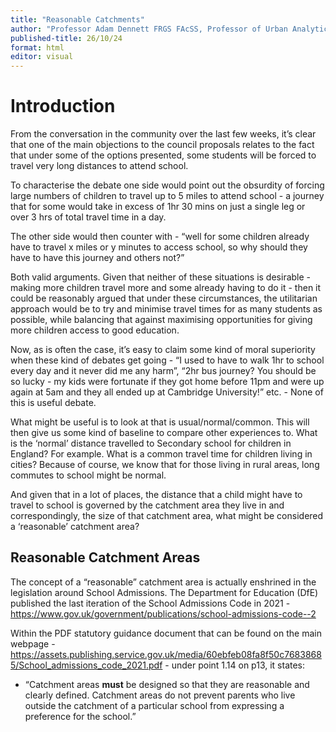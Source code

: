 ```yaml
---
title: "Reasonable Catchments"
author: "Professor Adam Dennett FRGS FAcSS, Professor of Urban Analytics, Bartlett Centre for Advanced Spatial Analysis, University College London - a.dennett@ucl.ac.uk - @adam_dennett"
published-title: 26/10/24
format: html
editor: visual
---
```


# Introduction

From the conversation in the community over the last few weeks, it's clear that one of the main objections to the council proposals relates to the fact that under some of the options presented, some students will be forced to travel very long distances to attend school.

To characterise the debate one side would point out the obsurdity of forcing large numbers of children to travel up to 5 miles to attend school - a journey that for some would take in excess of 1hr 30 mins on just a single leg or over 3 hrs of total travel time in a day.

The other side would then counter with - "well for some children already have to travel x miles or y minutes to access school, so why should they have to have this journey and others not?"

Both valid arguments. Given that neither of these situations is desirable - making more children travel more and some already having to do it - then it could be reasonably argued that under these circumstances, the utilitarian approach would be to try and minimise travel times for as many students as possible, while balancing that against maximising opportunities for giving more children access to good education.

Now, as is often the case, it's easy to claim some kind of moral superiority when these kind of debates get going - "I used to have to walk 1hr to school every day and it never did me any harm", "2hr bus journey? You should be so lucky - my kids were fortunate if they got home before 11pm and were up again at 5am and they all ended up at Cambridge University!" etc. - None of this is useful debate.

What might be useful is to look at that is usual/normal/common. This will then give us some kind of baseline to compare other experiences to. What is the 'normal' distance travelled to Secondary school for children in England? For example. What is a common travel time for children living in cities? Because of course, we know that for those living in rural areas, long commutes to school might be normal.

And given that in a lot of places, the distance that a child might have to travel to school is governed by the catchment area they live in and correspondingly, the size of that catchment area, what might be considered a 'reasonable' catchment area?

## Reasonable Catchment Areas

The concept of a "reasonable" catchment area is actually enshrined in the legislation around School Admissions. The Department for Education (DfE) published the last iteration of the School Admissions Code in 2021 - <https://www.gov.uk/government/publications/school-admissions-code--2>

Within the PDF statutory guidance document that can be found on the main webpage - <https://assets.publishing.service.gov.uk/media/60ebfeb08fa8f50c76838685/School_admissions_code_2021.pdf> - under point 1.14 on p13, it states:

-   "Catchment areas **must** be designed so that they are reasonable and clearly defined. Catchment areas do not prevent parents who live outside the catchment of a particular school from expressing a preference for the school."

 
